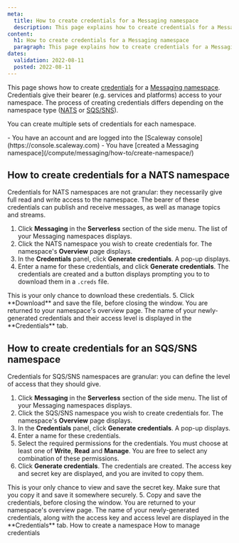 ```yaml
---
meta:
  title: How to create credentials for a Messaging namespace
  description: This page explains how to create credentials for a Messaging namespace
content:
  h1: How to create credentials for a Messaging namespace
  paragraph: This page explains how to create credentials for a Messaging namespace
dates:
  validation: 2022-08-11
  posted: 2022-08-11 
---
```


This page shows how to create [credentials](/compute/messaging/concepts#namespace) for a [Messaging namespace](/compute/messaging/concepts#namespace). Credentials give their bearer (e.g. services and platforms) access to your namespace. The process of creating credentials differs depending on the namespace type ([NATS](/compute/messaging/concepts#nats) or [SQS/SNS](/compute/messaging/concepts#sqssns)).

You can create multiple sets of credentials for each namespace.

<Message type="requirement">
  - You have an account and are logged into the [Scaleway console](https://console.scaleway.com)
  - You have [created a Messaging namespace](/compute/messaging/how-to/create-namespace/)
</Message>

## How to create credentials for a NATS namespace

Credentials for NATS namespaces are not granular: they necessarily give full read and write access to the namespace. The bearer of these credentials can publish and receive messages, as well as manage topics and streams.

1. Click **Messaging** in the **Serverless** section of the side menu. The list of your Messaging namespaces displays.
2. Click the NATS namespace you wish to create credentials for. The namespace's **Overview** page displays.
3. In the **Credentials** panel, click **Generate credentials**. A pop-up displays.
    <Lightbox src="scaleway-nats-credentials.webp" alt="" />
4. Enter a name for these credentials, and click **Generate credentials**.
  The credentials are created and a button displays prompting you to to download them in a `.creds` file. 

  <Lightbox src="scaleway-nats-creds-generated.webp" alt="" />
  
  <Message type="important">
    This is your only chance to download these credentials.

  </Message>
5. Click **Download** and save the file, before closing the window.
  You are returned to your namespace's overview page. The name of your newly-generated credentials and their access level is displayed in the **Credentials** tab.

  <Lightbox src="scaleway-credentials-list.webp" alt="" />


## How to create credentials for an SQS/SNS namespace

Credentials for SQS/SNS namespaces are granular: you can define the level of access that they should give.

1. Click **Messaging** in the **Serverless** section of the side menu. The list of your Messaging namespaces displays.
2. Click the SQS/SNS namespace you wish to create credentials for. The namespace's **Overview** page displays.
3. In the **Credentials** panel, click **Generate credentials**. A pop-up displays.
    <Lightbox src="scaleway-sqssns-credentials.webp" alt="" />
4. Enter a name for these credentials.
5. Select the required permissions for the credentials. You must choose at least one of **Write**, **Read** and **Manage**. You are free to select any combination of these permissions. 
6. Click **Generate credentials**.
  The credentials are created. The access key and secret key are displayed, and you are invited to copy them.

  <Lightbox src="scaleway-sqssns-creds-generated.webp" alt="" />
  
  <Message type="important">
    This is your only chance to view and save the secret key. Make sure that you copy it and save it somewhere securely.

  </Message>
5. Copy and save the credentials, before closing the window.
  You are returned to your namespace's overview page. The name of your newly-generated credentials, along with the access key and access level are displayed in the **Credentials** tab.

  <Lightbox src="scaleway-sqs-credentials-panel.webp" alt="" />


<Navigation title="See Also">
  <PreviousButton to="/compute/messaging/how-to/create-namespace/">How to create a namespace</PreviousButton>
  <NextButton to="/compute/messaging/how-to/manage-credentials/">How to manage credentials</NextButton>
</Navigation>
